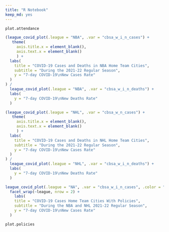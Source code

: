 ```yaml
---
title: "R Notebook"
keep_md: yes
---
```

```r
plot.attendance
```
```r
(league_covid_plot(.league = "NBA", .var = "cbsa_w_i_n_cases") + 
   theme(
     axis.title.x = element_blank(),
     axis.text.x = element_blank()
     ) +
  labs(
    title = "COVID-19 Cases and Deaths in NBA Home Team Cities",
    subtitle = "During the 2021-22 Regular Season",
    y = "7-day COVID-19\nNew Cases Rate"
  )
) / 
  league_covid_plot(.league = "NBA", .var = "cbsa_w_i_n_deaths") + 
  labs(
    y = "7-day COVID-19\nNew Deaths Rate"
  )
```
```r
(league_covid_plot(.league = "NHL", .var = "cbsa_w_n_cases") + 
   theme(
     axis.title.x = element_blank(),
     axis.text.x = element_blank()
     ) +
  labs(
    title = "COVID-19 Cases and Deaths in NHL Home Team Cities",
    subtitle = "During the 2021-22 Regular Season",
    y = "7-day COVID-19\nNew Cases Rate"
  )
) / 
  league_covid_plot(.league = "NHL", .var = "cbsa_w_i_n_deaths") + 
  labs(
    y = "7-day COVID-19\nNew Deaths Rate"
  )
```
```r

league_covid_plot(.league = "NA", .var = "cbsa_w_i_n_cases", .color = "Policy") + 
  facet_wrap(~league, nrow = 2) + 
    labs(
    title = "COVID-19 Cases Home Team Cities With Policies",
    subtitle = "During the NBA and NHL 2021-22 Regular Season",
    y = "7-day COVID-19\nNew Cases Rate"
  )
```
```r
plot.policies
```






















